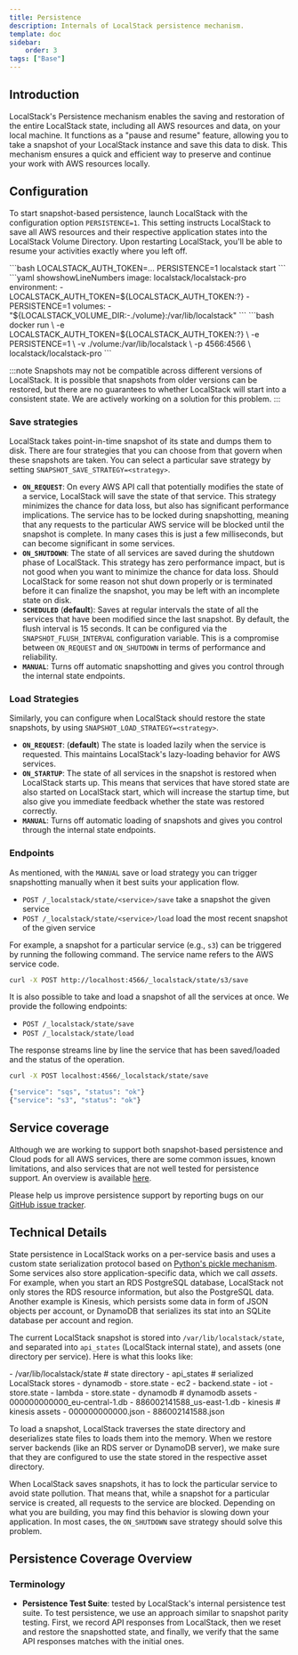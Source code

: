 ```yaml
---
title: Persistence
description: Internals of LocalStack persistence mechanism.
template: doc
sidebar:
    order: 3
tags: ["Base"]
---
```



## Introduction

LocalStack's Persistence mechanism enables the saving and restoration of the entire LocalStack state, including all AWS resources and data, on your local machine.
It functions as a "pause and resume" feature, allowing you to take a snapshot of your LocalStack instance and save this data to disk.
This mechanism ensures a quick and efficient way to preserve and continue your work with AWS resources locally.

## Configuration

To start snapshot-based persistence, launch LocalStack with the configuration option `PERSISTENCE=1`.
This setting instructs LocalStack to save all AWS resources and their respective application states into the LocalStack Volume Directory.
Upon restarting LocalStack, you'll be able to resume your activities exactly where you left off.

<Tabs>
<TabItem label="LocalStack CLI">
```bash
LOCALSTACK_AUTH_TOKEN=...
PERSISTENCE=1 localstack start
```
</TabItem>
<TabItem label="Docker Compose">
```yaml showshowLineNumbers
image: localstack/localstack-pro
environment:
  - LOCALSTACK_AUTH_TOKEN=${LOCALSTACK_AUTH_TOKEN:?}
  - PERSISTENCE=1
volumes:
  - "${LOCALSTACK_VOLUME_DIR:-./volume}:/var/lib/localstack"
```
</TabItem>
<TabItem label="Docker">
```bash
docker run \
  -e LOCALSTACK_AUTH_TOKEN=${LOCALSTACK_AUTH_TOKEN:?} \
  -e PERSISTENCE=1 \
  -v ./volume:/var/lib/localstack \
  -p 4566:4566 \
  localstack/localstack-pro
```
</TabItem>
</Tabs>

:::note
Snapshots may not be compatible across different versions of LocalStack.
It is possible that snapshots from older versions can be restored, but there are no guarantees to whether LocalStack will start into a consistent state.
We are actively working on a solution for this problem.
:::

### Save strategies

LocalStack takes point-in-time snapshot of its state and dumps them to disk.
There are four strategies that you can choose from that govern when these snapshots are taken.
You can select a particular save strategy by setting `SNAPSHOT_SAVE_STRATEGY=<strategy>`.

* **`ON_REQUEST`**: On every AWS API call that potentially modifies the state of a service, LocalStack will save the state of that service.
  This strategy minimizes the chance for data loss, but also has significant performance implications.
  The service has to be locked during snapshotting, meaning that any requests to the particular AWS service will be blocked until the snapshot is complete.
   In many cases this is just a few milliseconds, but can become significant in some services.
* **`ON_SHUTDOWN`**: The state of all services are saved during the shutdown phase of LocalStack.
  This strategy has zero performance impact, but is not good when you want to minimize the chance for data loss.
  Should LocalStack for some reason not shut down properly or is terminated before it can finalize the snapshot, you may be left with an incomplete state on disk.
* **`SCHEDULED`** (**default**): Saves at regular intervals the state of all the services that have been modified since the last snapshot.
  By default, the flush interval is 15 seconds.
  It can be configured via the `SNAPSHOT_FLUSH_INTERVAL` configuration variable.
  This is a compromise between `ON_REQUEST` and `ON_SHUTDOWN` in terms of performance and reliability.
* **`MANUAL`**: Turns off automatic snapshotting and gives you control through the internal state endpoints.

### Load Strategies

Similarly, you can configure when LocalStack should restore the state snapshots, by using `SNAPSHOT_LOAD_STRATEGY=<strategy>`.

* **`ON_REQUEST`**: (**default**) The state is loaded lazily when the service is requested.
  This maintains LocalStack's lazy-loading behavior for AWS services.
* **`ON_STARTUP`**: The state of all services in the snapshot is restored when LocalStack starts up.
  This means that services that have stored state are also started on LocalStack start, which will increase the startup time, but also give you immediate feedback whether the state was restored correctly.
* **`MANUAL`**: Turns off automatic loading of snapshots and gives you control through the internal state endpoints.

### Endpoints

As mentioned, with the `MANUAL` save or load strategy you can trigger snapshotting manually when it best suits your application flow.

* `POST /_localstack/state/<service>/save` take a snapshot the given service
* `POST /_localstack/state/<service>/load` load the most recent snapshot of the given service

For example, a snapshot for a particular service (e.g., `s3`) can be triggered by running the following command.
The service name refers to the AWS service code.

```bash
curl -X POST http://localhost:4566/_localstack/state/s3/save
```

It is also possible to take and load a snapshot of all the services at once.
We provide the following endpoints:

* `POST /_localstack/state/save`
* `POST /_localstack/state/load`

The response streams line by line the service that has been saved/loaded and the status of the operation.

```bash
curl -X POST localhost:4566/_localstack/state/save
```

```bash
{"service": "sqs", "status": "ok"}
{"service": "s3", "status": "ok"}
```

## Service coverage

Although we are working to support both snapshot-based persistence and Cloud pods for all AWS services,
there are some common issues, known limitations, and also services that are not well tested for persistence support.
An overview is available [here](#persistence-coverage-overview).

Please help us improve persistence support by reporting bugs on our [GitHub issue tracker](https://github.com/localstack/localstack/issues/new/choose).

## Technical Details

State persistence in LocalStack works on a per-service basis and uses a custom state serialization protocol based on [Python's pickle mechanism](https://docs.python.org/3/library/pickle.html).
Some services also store application-specific data, which we call _assets_.
For example, when you start an RDS PostgreSQL database, LocalStack not only stores the RDS resource information, but also the PostgreSQL data.
Another example is Kinesis, which persists some data in form of JSON objects per account, or DynamoDB that serializes its stat into an SQLite database per account and region.

The current LocalStack snapshot is stored into `/var/lib/localstack/state`, and separated into `api_states` (LocalStack internal state), and assets (one directory per service).
Here is what this looks like:

<FileTree>
- /var/lib/localstack/state # state directory
  - api_states # serialized LocalStack stores
    - dynamodb
      - store.state
    - ec2
      - backend.state
    - iot
      - store.state
    - lambda
      - store.state
  - dynamodb # dynamodb assets
    - 000000000000_eu-central-1.db
    - 886002141588_us-east-1.db
  - kinesis # kinesis assets
    - 000000000000.json
    - 886002141588.json
</FileTree>

To load a snapshot, LocalStack traverses the state directory and deserializes state files to loads them into the memory.
When we restore server backends (like an RDS server or DynamoDB server), we make sure that they are configured to use the state stored in the respective asset directory.

When LocalStack saves snapshots, it has to lock the particular service to avoid state pollution.
That means that, while a snapshot for a particular service is created, all requests to the service are blocked.
Depending on what you are building, you may find this behavior is slowing down your application.
In most cases, the `ON_SHUTDOWN` save strategy should solve this problem.


## Persistence Coverage Overview

<PersistenceCoverage client:load />

### Terminology

- **Persistence Test Suite**: tested by LocalStack's internal persistence test suite. To test persistence, we use an approach similar to snapshot parity testing. First, we record API responses from LocalStack, then we reset and restore the snapshotted state, and finally, we verify that the same API responses matches with the initial ones.
